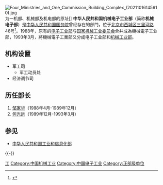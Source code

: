 [[File:Four_Ministries_and_One_Commission_Building_Complex_(20211016145910).jpg|thumb]]为一机部、机械部及机电部的原址]]
'''中华人民共和国机械电子工业部'''（简称'''机械电子部'''）是[[中华人民共和国国务院|中华人民共和国国务院]]曾经存在的部門，位于[[北京市|北京市]][[西城区|西城区]][[三里河路|三里河路]]46号<ref>{{cite journal|title=附录一 机械工业管理机构及领导人员|journal=中国机械电子工业年鉴|year=1990|volume=机械卷|publisher=[[机械工业出版社|机械工业出版社]]|isbn=7-111-02491-5|pages=690}}</ref>。1988年，原有的[[中華人民共和國電子工業部|电子工业部]]与[[中华人民共和国国家机械工业委员会|国家机械工业委员会]]合并成為機械電子工业部，1993年3月，將機械電子工業部又分成电子工业部和[[中華人民共和國機械工業部|机械工业部]]。

==机构设置==
*军工司
**军工动员处
*经济调节司

==历任部长==
#[[邹家华|邹家华]]（1988年4月-1989年12月）
#[[何光远|何光远]]（1989年12月-1993年3月）

== 参见 ==
{{Portal box|中华人民共和国|电子学}}
* [[中华人民共和国工业和信息化部|中华人民共和国工业和信息化部]]

{{-}}
{{Serial|先前机关|由[[中华人民共和国电子工业部|中华人民共和国电子工业部]]与<br />[[中华人民共和国机械工业部|机械工业委员会]]合并|{{PRC}}[[国务院组成部门|国务院组成部门]]<br />'''中华人民共和国机械电子工业部'''<br />1988年4月－1993年3月|后继机关|拆分为[[中华人民共和国机械工业部|中华人民共和国机械工业部]]<br>[[中华人民共和国电子工业部|中华人民共和国电子工业部]]}}

{{第7届国务院|组成部门}}

[[Category:国务院已撤销各部|工]]
[[Category:中国机械工业|Category:中国机械工业]]
[[Category:中国电子工业|Category:中国电子工业]]
[[Category:正部级单位|Category:正部级单位]]

{{Gov-stub}}